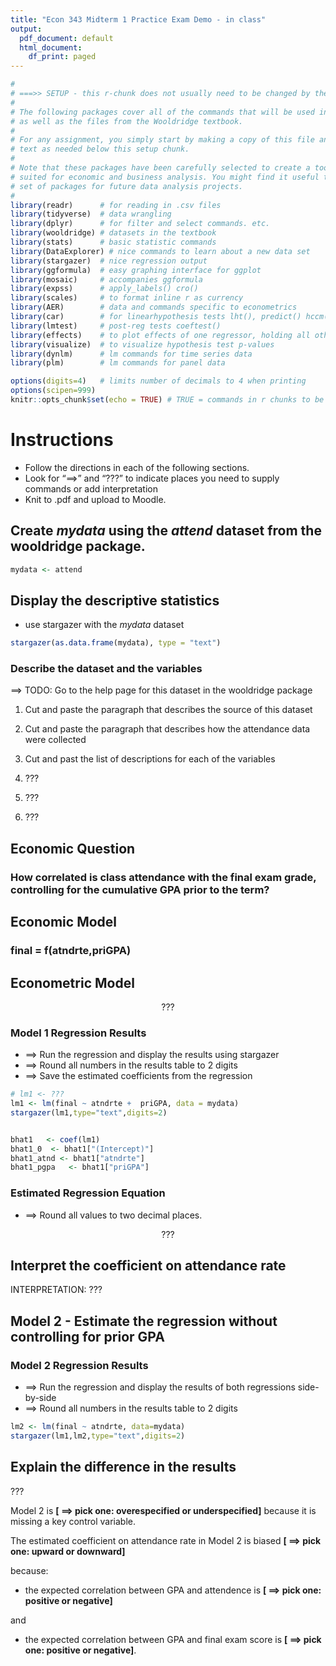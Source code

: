 ```yaml
---
title: "Econ 343 Midterm 1 Practice Exam Demo - in class"
output:
  pdf_document: default
  html_document:
    df_print: paged
---
```


```r
#
# ===>> SETUP - this r-chunk does not usually need to be changed by the student.
#
# The following packages cover all of the commands that will be used in this class,
# as well as the files from the Wooldridge textbook.
# 
# For any assignment, you simply start by making a copy of this file and add the R chunks and
# text as needed below this setup chunk. 
#
# Note that these packages have been carefully selected to create a toolkit that is ideally
# suited for economic and business analysis. You might find it useful to keep this template and
# set of packages for future data analysis projects.
#
library(readr)      # for reading in .csv files
library(tidyverse)  # data wrangling
library(dplyr)      # for filter and select commands. etc.
library(wooldridge) # datasets in the textbook
library(stats)      # basic statistic commands
library(DataExplorer) # nice commands to learn about a new data set
library(stargazer)  # nice regression output
library(ggformula)  # easy graphing interface for ggplot
library(mosaic)     # accompanies ggformula
library(expss)      # apply_labels() cro()
library(scales)     # to format inline r as currency
library(AER)        # data and commands specific to econometrics
library(car)        # for linearhypothesis tests lht(), predict() hccm() heterosced.
library(lmtest)     # post-reg tests coeftest()
library(effects)    # to plot effects of one regressor, holding all others constant
library(visualize)  # to visualize hypothesis test p-values
library(dynlm)      # lm commands for time series data
library(plm)        # lm commands for panel data

options(digits=4)   # limits number of decimals to 4 when printing
options(scipen=999)
knitr::opts_chunk$set(echo = TRUE) # TRUE = commands in r chunks to be echoed in outfile
```
# Instructions

- Follow the directions in each of the following sections. 
- Look for "==>" and "???" to indicate places you need to supply commands or
add interpretation
- Knit to .pdf and upload to Moodle.


## Create *mydata* using the *attend* dataset from the wooldridge package.

```r
mydata <- attend

```


## Display the descriptive statistics 

- use stargazer with the *mydata* dataset

```r
stargazer(as.data.frame(mydata), type = "text")

```

### Describe the dataset and the variables

==> TODO: Go to the help page for this dataset in the wooldridge package

1. Cut and paste the paragraph that describes the source of this dataset 
2. Cut and paste the paragraph that describes how the attendance data were collected
3. Cut and past the list of descriptions for each of the variables

1. ???


2. ???


3. ???

## Economic Question

### How correlated is class attendance with the final exam grade, controlling for the cumulative GPA prior to the term?

## Economic Model

### final = f(atndrte,priGPA) 

## Econometric Model

$$  ??? $$

### Model 1 Regression Results

- ==> Run the regression and display the results using stargazer
- ==> Round all numbers in the results table to 2 digits
- ==> Save the estimated coefficients from the regression

```r

# lm1 <- ???
lm1 <- lm(final ~ atndrte +  priGPA, data = mydata)
stargazer(lm1,type="text",digits=2)


bhat1   <- coef(lm1)
bhat1_0  <- bhat1["(Intercept)"]
bhat1_atnd <- bhat1["atndrte"]
bhat1_pgpa   <- bhat1["priGPA"]

```

### Estimated Regression Equation

- ==> Round all values to two decimal places.

$$  ???  $$


## Interpret the coefficient on attendance rate


INTERPRETATION: ???


## Model 2 - Estimate the regression without controlling for prior GPA

### Model 2 Regression Results

- ==> Run the regression and display the results of both regressions side-by-side
- ==> Round all numbers in the results table to 2 digits

```r
lm2 <- lm(final ~ atndrte, data=mydata)
stargazer(lm1,lm2,type="text",digits=2)

```

## Explain the difference in the results

???

Model 2 is **[ ==> pick one: overespecified or underspecified]** because it is missing a key control variable.

The estimated coefficient on attendance rate in Model 2 is biased
**[ ==> pick one: upward or downward]** 

because:

- the expected correlation between GPA and attendence is 
**[ ==> pick one: positive or negative]**

and 

- the expected correlation between GPA and final exam score is 
**[ ==> pick one: positive or negative]**.


